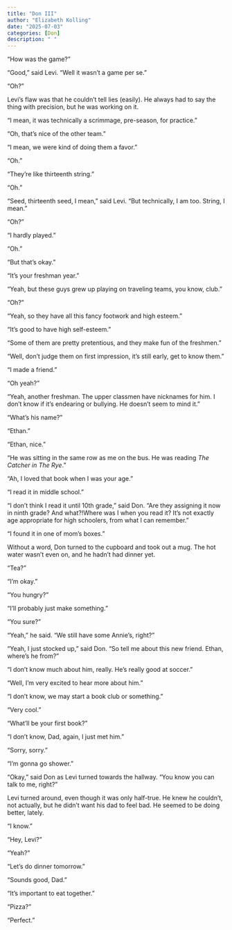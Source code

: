 ```yaml
---
title: "Don III"
author: "Elizabeth Kolling"
date: "2025-07-03"
categories: [Don]
description: " "
---
```


“How was the game?”

“Good,” said Levi. “Well it wasn’t a game per se.”

“Oh?”

Levi’s flaw was that he couldn’t tell lies (easily). He always had to say the thing with precision, but he was working on it.

“I mean, it was technically a scrimmage, pre-season, for practice.”

“Oh, that’s nice of the other team.”

“I mean, we were kind of doing them a favor.”

“Oh.”

“They’re like thirteenth string.”

“Oh.”

“Seed, thirteenth seed, I mean,” said Levi. “But technically, I am too. String, I mean.”

“Oh?”

“I hardly played.”

“Oh.”

“But that’s okay.”

“It’s your freshman year.”

“Yeah, but these guys grew up playing on traveling teams, you know, club.”

“Oh?”

“Yeah, so they have all this fancy footwork and high esteem.”

“It’s good to have high self-esteem.”

“Some of them are pretty pretentious, and they make fun of the freshmen.”

“Well, don’t judge them on first impression, it’s still early, get to know them.”

“I made a friend.”

“Oh yeah?”

“Yeah, another freshman. The upper classmen have nicknames for him. I don't know if it's endearing or bullying. He doesn't seem to mind it.” 

“What’s his name?”

“Ethan.”

“Ethan, nice.”

“He was sitting in the same row as me on the bus. He was reading *The Catcher in The Rye*.”

“Ah, I loved that book when I was your age.”

“I read it in middle school.”

“I don’t think I read it until 10th grade,” said Don. “Are they assigning it now in ninth grade? And what?!Where was I when you read it? It’s not exactly age appropriate for high schoolers, from what I can remember.”

“I found it in one of mom’s boxes.” 

Without a word, Don turned to the cupboard and took out a mug. The hot water wasn’t even on, and he hadn’t had dinner yet. 

“Tea?”

“I’m okay.”

“You hungry?”

“I’ll probably just make something.” 

“You sure?”

“Yeah,” he said. “We still have some Annie’s, right?”

“Yeah, I just stocked up,” said Don. “So tell me about this new friend. Ethan, where’s he from?”

“I don’t know much about him, really. He’s really good at soccer.”

“Well, I’m very excited to hear more about him.”

“I don’t know, we may start a book club or something.” 

“Very cool.”

“What’ll be your first book?”

“I don’t know, Dad, again, I just met him.” 

“Sorry, sorry.”

“I’m gonna go shower.”

“Okay,” said Don as Levi turned towards the hallway. “You know you can talk to me, right?”

Levi turned around, even though it was only half-true. He knew he couldn’t, not actually, but he didn’t want his dad to feel bad. He seemed to be doing better, lately. 

“I know.” 

"Hey, Levi?" 

"Yeah?"

"Let's do dinner tomorrow."

"Sounds good, Dad." 

"It's important to eat together."

"Pizza?" 

"Perfect."
